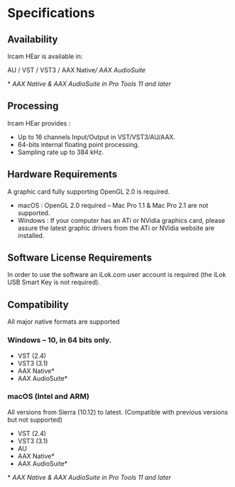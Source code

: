 # Specifications

## Availability

Ircam HEar is available in:

AU / VST / VST3 / AAX Native*/ AAX AudioSuite*

\* _AAX Native & AAX AudioSuite in Pro Tools 11 and later_

## Processing

Ircam HEar provides :

- Up to 16 channels Input/Output in VST/VST3/AU/AAX.
- 64-bits internal floating point processing.
- Sampling rate up to 384 kHz.

## Hardware Requirements

A graphic card fully supporting OpenGL 2.0 is required.

- macOS : OpenGL 2.0 required – Mac Pro 1.1 & Mac Pro 2.1 are not supported.
- Windows : If your computer has an ATi or NVidia graphics card, please assure the latest graphic drivers
from the ATi or NVidia website are installed.

## Software License Requirements

In order to use the software an iLok.com user account is required (the iLok USB Smart Key is not required).

## Compatibility

All major native formats are supported

### Windows – 10, in 64 bits only.
- VST (2.4)
- VST3 (3.1)
- AAX Native*
- AAX AudioSuite*

### macOS (Intel and ARM) 
All versions from Sierra (10.12) to latest. (Compatible with previous versions but not supported)

- VST (2.4)
- VST3 (3.1)
- AU
- AAX Native*
- AAX AudioSuite*


\* _AAX Native & AAX AudioSuite in Pro Tools 11 and later_


